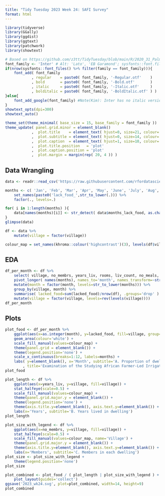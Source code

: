 ```yaml
---
title: "Tidy Tuesday 2023 Week 24: SAFI Survey"
format: html
---
```


```r
library(tidyverse)
library(GGally)
library(ggdist)
library(ggtext)
library(patchwork)
library(showtext)

# Based on https://github.com/z3tt/TidyTuesday/blob/main/R/2020_31_PalmerPenguins.Rmd
font_family <- 'Inter' # Alt: 'Lato', 'EB Garamond'; sysfonts::font.files() %>% pull(family) %>% unique()
if(nrow(sysfonts::font_files() %>% filter(family == font_family))){
	font_add( font_family
	        , regular    = paste0( font_family, '-Regular.otf'    )
	        , bold       = paste0( font_family, '-Bold.otf'       )
	        , italic     = paste0( font_family, '-Italic.otf'     )
	        , bolditalic = paste0( font_family, '-BoldItalic.otf' ) )
}else{
	font_add_google(font_family) #Note(Kim): Inter has no italic version
}
showtext_opts(dpi=300)
showtext_auto()

theme_set(theme_minimal( base_size = 15, base_family = font_family ))
theme_update( panel.grid.minor = element_blank()
            ,  plot.title    = element_text( hjust=0, size=21, colour='black' , family=font_family, face='bold'       , margin=margin( t=10, r=0, b=35, l=0 )                  )
            ,  plot.subtitle = element_text( hjust=0, size=14, colour='grey60', family=font_family, face='bold.italic', margin=margin( t=0 , r=0, b=25, l=0 )                  )
            ,  plot.caption  = element_text( hjust=1, size=10, colour='black' , family=font_family, face='plain'      , margin=margin( t=30, r=0, b=0 , l=0 ), lineheight=2.05 )
            ,  plot.title.position   = 'plot'
            ,  plot.caption.position = 'plot'
            ,  plot.margin = margin(rep( 20, 4 )) )
```



## Data Wrangling

```r
data <- readr::read_csv('https://raw.githubusercontent.com/rfordatascience/tidytuesday/master/data/2023/2023-06-13/safi_data.csv')

months <- c( 'Jan', 'Feb', 'Mar', 'Apr', 'May', 'June', 'July', 'Aug', 'Sept', 'Oct', 'Nov', 'Dec' ) %>% 
	set_names(paste0('lack_food_',str_to_lower(.))) %>% 
	factor(., levels=.)

for( i in 1:length(months) ){
	data[names(months)[i]] <- str_detect( data$months_lack_food, as.character(months[i]) )
}
glimpse(data)

df <- data %>% 
	mutate(village = factor(village))

colour_map = set_names(khroma::colour('highcontrast')(3), levels(df$village))
```

## EDA

```r
df_per_month <- df %>% 
	select( village, no_membrs, years_liv, rooms, liv_count, no_meals, names(months) ) %>% 
	pivot_longer( names(months), names_to='month', names_transform=~str_remove(.x, 'lack_food_') ,values_to='lacked_food' ) %>% 
	mutate(month = factor(month, levels=str_to_lower(months))) %>% 
	group_by(village, month) %>% 
	summarise( lacked_food=sum(lacked_food)/nrow(df), .groups='drop' ) %>% 
	mutate(village = factor(village, levels=rev(levels(village))))
df_per_month
```

## Plots

```r
plot_food <- df_per_month %>% 
	ggplot(aes(x=as.integer(month), y=lacked_food, fill=village, group=village)) +
	geom_area(colour='white') +
	scale_fill_manual(values=colour_map) +
	theme(panel.grid = element_blank()) +
	theme(legend.position='none') +
	scale_x_continuous(breaks=1:12, labels=months) +
	labs( y=element_blank(), x='Month', subtitle='A. Proportion of dwellings lacking food by month'
	    , title='Examination of the Studying African Farmer-Led Irrigation (SAFI) Survey' )
plot_food
```
```r
plot_length <- df %>% 
	ggplot(aes(x=years_liv, y=village, fill=village)) +
	stat_halfeye(scale=0.5) +
	scale_fill_manual(values=colour_map) +
	theme(panel.grid.major.y = element_blank()) +
	theme(legend.position='none') +
	theme(axis.title.y=element_blank(), axis.text.y=element_blank()) +
	labs(x='Years', subtitle='B. Years lived in dwelling')
plot_length
```


```r
plot_size_with_legend <- df %>% 
	ggplot(aes(x=no_membrs, y=village, fill=village)) +
	stat_halfeye(scale=0.5) +
	scale_fill_manual(values=colour_map, name='Village') +
	theme(panel.grid.major.y = element_blank()) +
	theme(axis.title.y=element_blank(), axis.text.y=element_blank()) +
	labs(x='Members', subtitle='C. Members in each dwelling')
plot_size <- plot_size_with_legend +
	theme(legend.position='none')
plot_size
```

```r
plot_combined <- plot_food / ( plot_length | plot_size_with_legend ) +
	plot_layout(guides='collect')
ggsave('2023_wk24.svg', plot=plot_combined, width=14, height=9)
plot_combined
```

